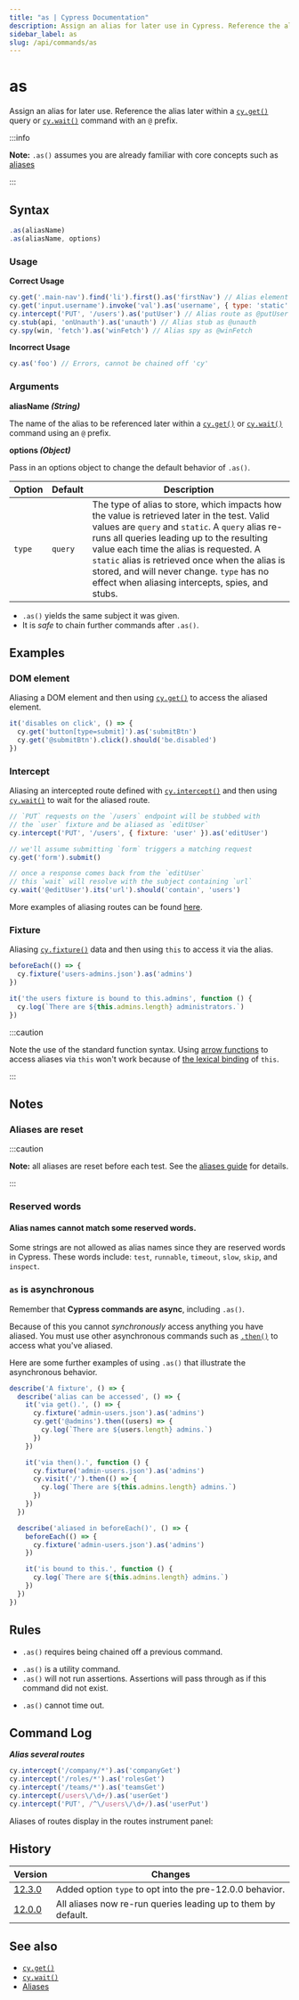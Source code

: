 ```yaml
---
title: "as | Cypress Documentation"
description: Assign an alias for later use in Cypress. Reference the alias later within a `cy.get()` query or `cy.wait()` command with an `@` prefix.
sidebar_label: as
slug: /api/commands/as
---
```


<ProductHeading product="app" />

# as

Assign an alias for later use. Reference the alias later within a
[`cy.get()`](/api/commands/get) query or [`cy.wait()`](/api/commands/wait)
command with an `@` prefix.

:::info

**Note:** `.as()` assumes you are already familiar with core concepts such as
[aliases](/app/core-concepts/variables-and-aliases)

:::

## Syntax

```javascript
.as(aliasName)
.as(aliasName, options)
```

### Usage

<Icon name="check-circle" color="green" /> **Correct Usage**

```javascript
cy.get('.main-nav').find('li').first().as('firstNav') // Alias element as @firstNav
cy.get('input.username').invoke('val').as('username', { type: 'static' }) // Alias that references the value at the time the alias was created
cy.intercept('PUT', '/users').as('putUser') // Alias route as @putUser
cy.stub(api, 'onUnauth').as('unauth') // Alias stub as @unauth
cy.spy(win, 'fetch').as('winFetch') // Alias spy as @winFetch
```

<Icon name="exclamation-triangle" color="red" /> **Incorrect Usage**

```javascript
cy.as('foo') // Errors, cannot be chained off 'cy'
```

### Arguments

<Icon name="angle-right" /> **aliasName _(String)_**

The name of the alias to be referenced later within a
[`cy.get()`](/api/commands/get) or [`cy.wait()`](/api/commands/wait) command
using an `@` prefix.

<Icon name="angle-right" /> **options _(Object)_**

Pass in an options object to change the default behavior of `.as()`.

| Option | Default | Description                                                                                                                                                                                                                                                                                                                                                                                 |
| ------ | ------- | ------------------------------------------------------------------------------------------------------------------------------------------------------------------------------------------------------------------------------------------------------------------------------------------------------------------------------------------------------------------------------------------- |
| `type` | `query` | The type of alias to store, which impacts how the value is retrieved later in the test. Valid values are `query` and `static`. A `query` alias re-runs all queries leading up to the resulting value each time the alias is requested. A `static` alias is retrieved once when the alias is stored, and will never change. `type` has no effect when aliasing intercepts, spies, and stubs. |

<HeaderYields />

- `.as()` yields the same subject it was given.
- It is _safe_ to chain further commands after `.as()`.

## Examples

### DOM element

Aliasing a DOM element and then using [`cy.get()`](/api/commands/get) to access
the aliased element.

```javascript
it('disables on click', () => {
  cy.get('button[type=submit]').as('submitBtn')
  cy.get('@submitBtn').click().should('be.disabled')
})
```

### Intercept

Aliasing an intercepted route defined with
[`cy.intercept()`](/api/commands/intercept) and then using
[`cy.wait()`](/api/commands/wait) to wait for the aliased route.

```javascript
// `PUT` requests on the `/users` endpoint will be stubbed with
// the `user` fixture and be aliased as `editUser`
cy.intercept('PUT', '/users', { fixture: 'user' }).as('editUser')

// we'll assume submitting `form` triggers a matching request
cy.get('form').submit()

// once a response comes back from the `editUser`
// this `wait` will resolve with the subject containing `url`
cy.wait('@editUser').its('url').should('contain', 'users')
```

More examples of aliasing routes can be found
[here](/api/commands/intercept#Aliasing-an-intercepted-route).

### Fixture

Aliasing [`cy.fixture()`](/api/commands/fixture) data and then using `this` to
access it via the alias.

```javascript
beforeEach(() => {
  cy.fixture('users-admins.json').as('admins')
})

it('the users fixture is bound to this.admins', function () {
  cy.log(`There are ${this.admins.length} administrators.`)
})
```

:::caution

Note the use of the standard function syntax. Using
[arrow functions](https://developer.mozilla.org/en-US/docs/Web/JavaScript/Reference/Functions/Arrow_functions)
to access aliases via `this` won't work because of
[the lexical binding](https://developer.mozilla.org/en-US/docs/Web/JavaScript/Reference/Functions/Arrow_functions#No_separate_this)
of `this`.

:::

## Notes

### Aliases are reset

:::caution

**Note:** all aliases are reset before each test. See the
[aliases guide](/app/core-concepts/variables-and-aliases) for details.

:::

### Reserved words

#### Alias names cannot match some reserved words.

Some strings are not allowed as alias names since they are reserved words in
Cypress. These words include: `test`, `runnable`, `timeout`, `slow`, `skip`, and
`inspect`.

### `as` is asynchronous

Remember that **Cypress commands are async**, including `.as()`.

Because of this you cannot _synchronously_ access anything you have aliased. You
must use other asynchronous commands such as [`.then()`](/api/commands/then) to
access what you've aliased.

Here are some further examples of using `.as()` that illustrate the asynchronous
behavior.

```javascript
describe('A fixture', () => {
  describe('alias can be accessed', () => {
    it('via get().', () => {
      cy.fixture('admin-users.json').as('admins')
      cy.get('@admins').then((users) => {
        cy.log(`There are ${users.length} admins.`)
      })
    })

    it('via then().', function () {
      cy.fixture('admin-users.json').as('admins')
      cy.visit('/').then(() => {
        cy.log(`There are ${this.admins.length} admins.`)
      })
    })
  })

  describe('aliased in beforeEach()', () => {
    beforeEach(() => {
      cy.fixture('admin-users.json').as('admins')
    })

    it('is bound to this.', function () {
      cy.log(`There are ${this.admins.length} admins.`)
    })
  })
})
```

## Rules

<HeaderRequirements />

- `.as()` requires being chained off a previous command.

<HeaderAssertions />

- `.as()` is a utility command.
- `.as()` will not run assertions. Assertions will pass through as if this
  command did not exist.

<HeaderTimeouts />

- `.as()` cannot time out.

## Command Log

**_Alias several routes_**

```javascript
cy.intercept('/company/*').as('companyGet')
cy.intercept('/roles/*').as('rolesGet')
cy.intercept('/teams/*').as('teamsGet')
cy.intercept(/users\/\d+/).as('userGet')
cy.intercept('PUT', /^\/users\/\d+/).as('userPut')
```

Aliases of routes display in the routes instrument panel:

<DocsImage
  src="/img/api/as/routes-table-in-command-log.png"
  alt="Command log for route"
/>

## History

| Version                                    | Changes                                                       |
| ------------------------------------------ | ------------------------------------------------------------- |
| [12.3.0](/app/references/changelog#12-3-0) | Added option `type` to opt into the pre-12.0.0 behavior.      |
| [12.0.0](/app/references/changelog#12-0-0) | All aliases now re-run queries leading up to them by default. |

## See also

- [`cy.get()`](/api/commands/get)
- [`cy.wait()`](/api/commands/wait)
- [Aliases](/app/core-concepts/variables-and-aliases)
